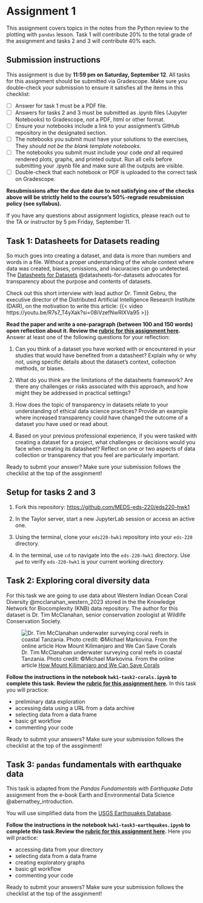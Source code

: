 # Assignment 1


This assignment covers topics in the notes from the Python review to the plotting with `pandas` lesson. Task 1 will contribute 20% to the total grade of the assignment and tasks 2 and 3 will contribute 40% each.

<!-- TODO: include cross-reference for section
https://stackoverflow.com/questions/75194142/is-it-possible-to-have-global-cross-references-on-a-quarto-website
 -->

## Submission instructions 
:::{.callout-warning appearance="minimal"}

This assignment is due by **11:59 pm on Saturday, September 12**. All tasks for this assignment should be submitted via Gradescope. Make sure you double-check your submission to ensure it satisfies all the items in this checklist:

- [ ] Answer for task 1 must be a PDF file.
- [ ] Answers for tasks 2 and 3 must be submitted as .ipynb files (Jupyter Notebooks) to Gradescope, *not* a PDF, html or other format.
- [ ] Ensure your notebooks include a link to your assignment's GitHub repository in the designated section.
- [ ] The notebooks you submit must have your solutions to the exercises, They *should not be the blank template notebooks*. 
- [ ] The notebooks you submit must include your code *and* all required rendered plots, graphs, and printed output. Run all cells before submitting your .ipynb file and make sure all the outputs are visible.
- [ ] Double-check that each notebook or PDF is uploaded to the correct task on Gradescope. 

**Resubmissions after the due date due to not satisfying one of the checks above will be strictly held to the course's 50%-regrade resubmission policy (see syllabus).**

If you have any questions about assignment logistics, please reach out to the TA or instructor by 5 pm Friday, September 11. 
<!-- https://docs.google.com/presentation/d/1Q3DOdj_WszOLbnNhSp7KCeFlxvJX06t4c08RNMw3fHc/edit#slide=id.g290e62f4f2b_0_105 -->
:::

## Task 1: Datasheets for Datasets reading
So much goes into creating a dataset, and data is more than numbers and words in a file. Without a proper understanding of the whole context where data was created, biases, omissions, and inacuracies can go undetected. The [Datasheets for Datasets](https://doi.org/10.1145/3458723)  @datasheets-for-datasets advocates for transparency about the purpose and contents of datasets.

Check out this short interview with lead author Dr. Timnit Gebru, the executive director of the Distributed Artificial Intelligence Research Institute (DAIR), on the motivation to write this article:
{{< video https://youtu.be/R7s7_T4yXak?si=08iVzefNwRlXVa95 >}}

**Read the paper and write a one-paragraph (between 100 and 150 words) open reflection about it. Review the [rubric for this assignment here](https://docs.google.com/document/d/1GQ8C0APsoIG1R9UQL-QGOtENYi413_Fv/edit?usp=sharing&ouid=111507336322611936333&rtpof=true&sd=true).** Answer at least one of the following questions for your reflection:

1. Can you think of a dataset you have worked with or encountered in your studies that would have benefited from a datasheet? Explain why or why not, using specific details about the dataset's context, collection methods, or biases.

2. What do you think are the limitations of the datasheets framework? Are there any challenges or risks associated with this approach, and how might they be addressed in practical settings?

3. How does the topic of transparency in datasets relate to your understanding of ethical data science practices? Provide an example where increased transparency could have changed the outcome of a dataset you have used or read about.

4. Based on your previous professional experience, if you were tasked with creating a dataset for a project, what challenges or decisions would you face when creating its datasheet? Reflect on one or two aspects of data collection or transparency that you feel are particularly important.

<!-- TODO: would be nice to have this be a group activity where they create a mini datasheet -->

:::{.callout-warning appearance="minimal"}
Ready to submit your answer? Make sure your submission follows the checklist at the top of the assginment! 
:::

## Setup for tasks 2 and 3

:::{.callout-tip appearance="minimal"}

1. Fork this repository: [https://github.com/MEDS-eds-220/eds220-hwk1](https://github.com/MEDS-eds-220/eds220-hwk1)

2. In the Taylor server, start a new JupyterLab session or access an active one.

3. Using the terminal, clone your `eds220-hwk1` repository into your `eds-220` directory.

4. In the terminal, use `cd` to navigate into the `eds-220-hwk1` directory. Use `pwd` to verify `eds-220-hwk1` is your current working directory.
:::

## Task 2: Exploring coral diversity data

For this task we are going to use data about Western Indian Ocean Coral Diversity @mcclanahan_western_2023 stored in the the Knowledge Network for Biocomplexity (KNB) data repository. The author for this dataset is Dr. Tim McClanahan, senior conservation zoologist at Wildlife Conservation Society.  

![Dr. Tim McClanahan underwater surveying coral reefs in coastal Tanzania. Photo credit: ©Michael Markovina. From the online article [How Mount Kilimanjaro and We Can Save Corals](https://medium.com/wcs-marine-conservation-program/how-mount-kilimanjaro-and-we-can-save-corals-a4e76771a63e)](/assignments/images/Tim-McClanahan.png)

**Follow the instructions in the notebook `hwk1-task2-corals.ipynb` to complete this task. Review the [rubric for this assignment here](https://docs.google.com/document/d/131OnUDOLpOl94SlaMU9nGqT998ABrjFS/edit?usp=sharing&ouid=111507336322611936333&rtpof=true&sd=true).** In this task you will practice:

- preliminary data exploration
- accessing data using a URL from a data archive
- selecting data from a data frame
- basic git workflow
- commenting your code

:::{.callout-warning appearance="minimal"}
Ready to submit your answers? Make sure your submission follows the checklist at the top of the assginment! 
:::

## Task 3: `pandas` fundamentals with earthquake data

This task is adapted from the *Pandas Fundamentals with Earthquake Data* assignment from the e-book Earth and Environmental Data Science @abernathey_introduction. 

You will use simplified data from the [USGS Earthquakes Database](https://earthquake.usgs.gov/earthquakes/search/). 


**Follow the instructions in the notebook `hwk1-task3-earthquakes.ipynb` to complete this task.Review the [rubric for this assignment here](https://docs.google.com/document/d/131OnUDOLpOl94SlaMU9nGqT998ABrjFS/edit?usp=sharing&ouid=111507336322611936333&rtpof=true&sd=true).** Here you will practice:

- accessing data from your directory 
- selecting data from a data frame 
- creating exploratory graphs
- basic git workflow
- commenting your code

:::{.callout-warning appearance="minimal"}
Ready to submit your answers? Make sure your submission follows the checklist at the top of the assginment! 
:::